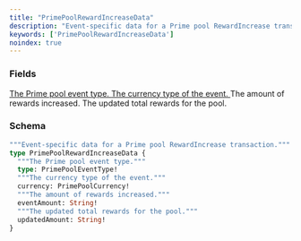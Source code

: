 ```yaml
---
title: "PrimePoolRewardIncreaseData"
description: "Event-specific data for a Prime pool RewardIncrease transaction."
keywords: ['PrimePoolRewardIncreaseData']
noindex: true
---
```


### Fields

<a href="/api-reference/types/primepooleventtype">
  <ResponseField name="type" type="PrimePoolEventType!" required>
    The Prime pool event type.
  </ResponseField>
</a>

<a href="/api-reference/types/primepoolcurrency">
  <ResponseField name="currency" type="PrimePoolCurrency!" required>
    The currency type of the event.
  </ResponseField>
</a>

<ResponseField name="eventAmount" type="String!" required>
  The amount of rewards increased.
</ResponseField>

<ResponseField name="updatedAmount" type="String!" required>
  The updated total rewards for the pool.
</ResponseField>

### Schema


```graphql 
"""Event-specific data for a Prime pool RewardIncrease transaction."""
type PrimePoolRewardIncreaseData {
  """The Prime pool event type."""
  type: PrimePoolEventType!
  """The currency type of the event."""
  currency: PrimePoolCurrency!
  """The amount of rewards increased."""
  eventAmount: String!
  """The updated total rewards for the pool."""
  updatedAmount: String!
}
```
